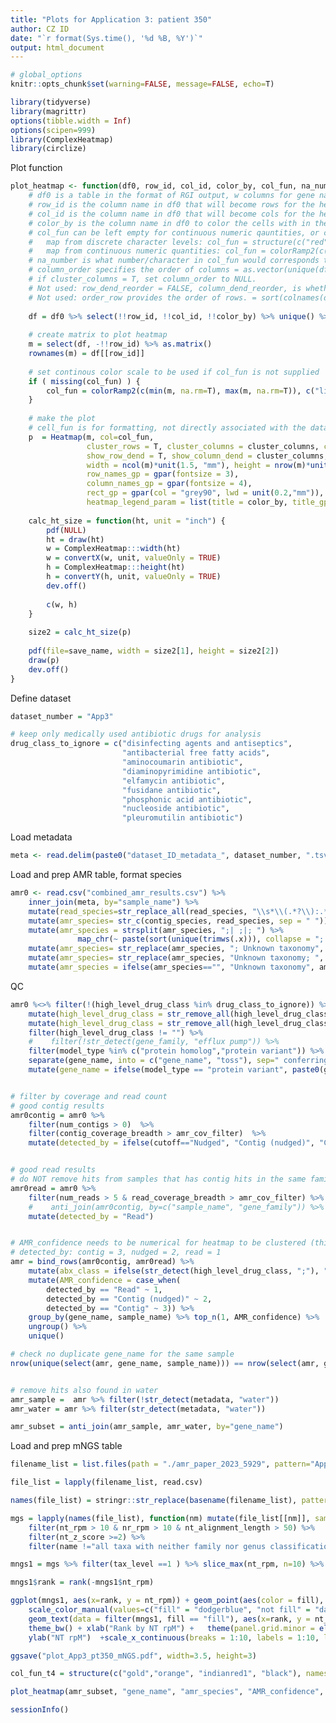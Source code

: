 ```yaml
---
title: "Plots for Application 3: patient 350"
author: CZ ID
date: "`r format(Sys.time(), '%d %B, %Y')`"
output: html_document
---
```


```r
# global_options
knitr::opts_chunk$set(warning=FALSE, message=FALSE, echo=T)
```

```r
library(tidyverse)
library(magrittr)
options(tibble.width = Inf)
options(scipen=999)
library(ComplexHeatmap)
library(circlize)
```


Plot function
```r
plot_heatmap <- function(df0, row_id, col_id, color_by, col_fun, na_number, column_order, cluster_columns, save_name) {  
    # df0 is a table in the format of RGI output, w columns for gene name, AMR, drug class etc and each row is a hit.
    # row_id is the column name in df0 that will become rows for the heatmap
    # col_id is the column name in df0 that will become cols for the heatmap
    # color_by is the column name in df0 to color the cells with in the heatmap
    # col_fun can be left empty for continuous numeric qauntities, or can be pre-defined and supplied for either:
    #   map from discrete character levels: col_fun = structure(c("red","black"), names = c("Strict","Perfect"))
    #   map from continuous numeric quantities: col_fun = colorRamp2(c(min(m, na.rm=T), max(m, na.rm=T)), c("royalblue1", "indianred1"))
    # na_number is what number/character in col_fun would corresponds to emtpy cells or cells w NA
    # column_order specifies the order of columns = as.vector(unique(df$metadata)). Note this needs cluster_columns to be F to work, even though it should override the latter.   
    # if cluster_columns = T, set column_order to NULL.
    # Not used: row_dend_reorder = FALSE, column_dend_reorder, is whether to turn on clustering
    # Not used: order_row provides the order of rows. = sort(colnames(df)) or = order(as.numeric(gsub("row", "", rownames(mat))))
    
    df = df0 %>% select(!!row_id, !!col_id, !!color_by) %>% unique() %>% spread(!!col_id, !!color_by, fill = na_number)  
    
    # create matrix to plot heatmap
    m = select(df, -!!row_id) %>% as.matrix()
    rownames(m) = df[[row_id]]
    
    # set continous color scale to be used if col_fun is not supplied
    if ( missing(col_fun) ) {
        col_fun = colorRamp2(c(min(m, na.rm=T), max(m, na.rm=T)), c("lightyellow", "indianred1"))
    }
    
    # make the plot
    # cell_fun is for formatting, not directly associated with the data input
    p  = Heatmap(m, col=col_fun, 
                 cluster_rows = T, cluster_columns = cluster_columns, column_order = column_order,
                 show_row_dend = T, show_column_dend = cluster_columns,
                 width = ncol(m)*unit(1.5, "mm"), height = nrow(m)*unit(1, "mm"),
                 row_names_gp = gpar(fontsize = 3),
                 column_names_gp = gpar(fontsize = 4),
                 rect_gp = gpar(col = "grey90", lwd = unit(0.2,"mm")),
                 heatmap_legend_param = list(title = color_by, title_gp = gpar(fontsize = 4), labels_gp = gpar(fontsize = 3), legend_height = unit(12, "mm"), legend_width = unit(10, "mm")))
    
    calc_ht_size = function(ht, unit = "inch") {
        pdf(NULL)
        ht = draw(ht)
        w = ComplexHeatmap:::width(ht)
        w = convertX(w, unit, valueOnly = TRUE)
        h = ComplexHeatmap:::height(ht)
        h = convertY(h, unit, valueOnly = TRUE)
        dev.off()
        
        c(w, h)
    }
    
    size2 = calc_ht_size(p)
    
    pdf(file=save_name, width = size2[1], height = size2[2])
    draw(p)
    dev.off()
}

```



Define dataset
```r
dataset_number = "App3"

# keep only medically used antibiotic drugs for analysis
drug_class_to_ignore = c("disinfecting agents and antiseptics",
                         "antibacterial free fatty acids",
                         "aminocoumarin antibiotic", 
                         "diaminopyrimidine antibiotic",
                         "elfamycin antibiotic",
                         "fusidane antibiotic",
                         "phosphonic acid antibiotic",
                         "nucleoside antibiotic", 
                         "pleuromutilin antibiotic") 
```



Load metadata
```r
meta <- read.delim(paste0("dataset_ID_metadata_", dataset_number, ".tsv")) %>% filter(str_detect(sample_name, "pt350")) %>% mutate(amr_cov_filter=5) 
```


Load and prep AMR table, format species
```r
amr0 <- read.csv("combined_amr_results.csv") %>% 
    inner_join(meta, by="sample_name") %>% 
    mutate(read_species=str_replace_all(read_species, "\\s*\\(.*?\\):.*?;", ";"), contig_species=str_replace_all(contig_species, "\\s*\\ \\(.*?\\)", ";"))  %>% 
    mutate(amr_species= str_c(contig_species, read_species, sep = " ")) %>%
    mutate(amr_species = strsplit(amr_species, ";| ;|; ") %>%
               map_chr(~ paste(sort(unique(trimws(.x))), collapse = "; "))) %>%
    mutate(amr_species= str_replace(amr_species, "; Unknown taxonomy", "")) %>%
    mutate(amr_species= str_replace(amr_species, "Unknown taxonomy; ", "")) %>%
    mutate(amr_species = ifelse(amr_species=="", "Unknown taxonomy", amr_species)) 

```


QC 
```r
amr0 %<>% filter(!(high_level_drug_class %in% drug_class_to_ignore)) %>% 
    mutate(high_level_drug_class = str_remove_all(high_level_drug_class, paste(drug_class_to_ignore, collapse = "|"))) %>% 
    mutate(high_level_drug_class = str_remove_all(high_level_drug_class, "^; | ;|; $")) %>% 
    filter(high_level_drug_class != "") %>% 
    #    filter(!str_detect(gene_family, "efflux pump")) %>% 
    filter(model_type %in% c("protein homolog","protein variant")) %>% 
    separate(gene_name, into = c("gene_name", "toss"), sep=" conferring resistance") %>% select(-toss) %>%  # shorten gene names like "E coli gene A with mutations conferring resistance to beta-lactam" to "E coli gene A with mutations"
    mutate(gene_name = ifelse(model_type == "protein variant", paste0(gene_name, "*"), gene_name)) 


# filter by coverage and read count
# good contig results
amr0contig = amr0 %>%     
    filter(num_contigs > 0)  %>%     
    filter(contig_coverage_breadth > amr_cov_filter)  %>% 
    mutate(detected_by = ifelse(cutoff=="Nudged", "Contig (nudged)", "Contig")) 


# good read results
# do NOT remove hits from samples that has contig hits in the same family in the same sample
amr0read = amr0 %>%     
    filter(num_reads > 5 & read_coverage_breadth > amr_cov_filter) %>% 
    #    anti_join(amr0contig, by=c("sample_name", "gene_family")) %>% 
    mutate(detected_by = "Read")


# AMR_confidence needs to be numerical for heatmap to be clustered (this is not used for this plot)
# detected_by: contig = 3, nudged = 2, read = 1
amr = bind_rows(amr0contig, amr0read) %>% 
    mutate(abx_class = ifelse(str_detect(high_level_drug_class, ";"), "multiple drug class", high_level_drug_class)) %>% 
    mutate(AMR_confidence = case_when(
        detected_by == "Read" ~ 1,
        detected_by == "Contig (nudged)" ~ 2,
        detected_by == "Contig" ~ 3)) %>% 
    group_by(gene_name, sample_name) %>% top_n(1, AMR_confidence) %>% 
    ungroup() %>%
    unique() 

# check no duplicate gene_name for the same sample
nrow(unique(select(amr, gene_name, sample_name))) == nrow(select(amr, gene_name, sample_name))


# remove hits also found in water
amr_sample =  amr %>% filter(!str_detect(metadata, "water")) 
amr_water = amr %>% filter(str_detect(metadata, "water")) 

amr_subset = anti_join(amr_sample, amr_water, by="gene_name") 


```


Load and prep mNGS table
```r

filename_list = list.files(path = "./amr_paper_2023_5929", pattern="App3_pt350_492151_taxon_report", full.names = T) # background is AMR_paper_App3_pt350_RNA_input_mass_background 

file_list = lapply(filename_list, read.csv) 

names(file_list) = stringr::str_replace(basename(filename_list), pattern = "_taxon_report.csv", replacement = "")

mgs = lapply(names(file_list), function(nm) mutate(file_list[[nm]], sample_name=str_sub(nm, end = -8))) %>% purrr::reduce(bind_rows) %>%
    filter(nt_rpm > 10 & nr_rpm > 10 & nt_alignment_length > 50) %>% 
    filter(nt_z_score >=2) %>% 
    filter(name !="all taxa with neither family nor genus classification") 

```



```r

mngs1 = mgs %>% filter(tax_level ==1 ) %>% slice_max(nt_rpm, n=10) %>% mutate(fill=ifelse(nt_rpm ==max(nt_rpm), "fill", "not fill")) 

mngs1$rank = rank(-mngs1$nt_rpm)

ggplot(mngs1, aes(x=rank, y = nt_rpm)) + geom_point(aes(color = fill), size = 3) + 
    scale_color_manual(values=c("fill" = "dodgerblue", "not fill" = "darkgrey")) +   
    geom_text(data = filter(mngs1, fill == "fill"), aes(x=rank, y = nt_rpm, label = name), vjust = 0.5, hjust = -0.1, fontface = "italic") +
    theme_bw() + xlab("Rank by NT rpM") +   theme(panel.grid.minor = element_blank(), legend.position = "none")  + 
    ylab("NT rpM")  +scale_x_continuous(breaks = 1:10, labels = 1:10, limits = c(0.5, 8.5))  + ylim(-1000, 22000)

ggsave("plot_App3_pt350_mNGS.pdf", width=3.5, height=3)

col_fun_t4 = structure(c("gold","orange", "indianred1", "black"), names = c(3, 2, 1, 0))

plot_heatmap(amr_subset, "gene_name", "amr_species", "AMR_confidence", col_fun_t4, 0, NULL, T, "plot_App3_pt350_AMR.pdf")

```



```r
sessionInfo()
```

